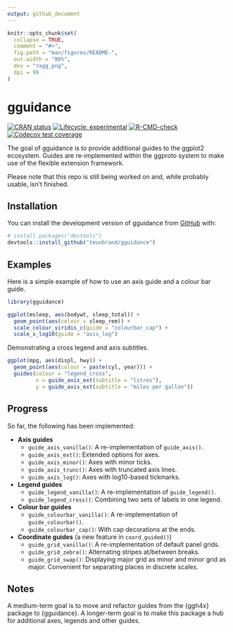 ```yaml
---
output: github_document
---
```


<!-- README.md is generated from README.Rmd. Please edit that file -->

```r
knitr::opts_chunk$set(
  collapse = TRUE,
  comment = "#>",
  fig.path = "man/figures/README-",
  out.width = "80%",
  dev = "ragg_png",
  dpi = 90
)
```

# gguidance

<!-- badges: start -->
[![CRAN status](https://www.r-pkg.org/badges/version/gguidance)](https://CRAN.R-project.org/package=gguidance)
[![Lifecycle: experimental](https://img.shields.io/badge/lifecycle-experimental-orange.svg)](https://lifecycle.r-lib.org/articles/stages.html#experimental)
[![R-CMD-check](https://github.com/teunbrand/gguidance/workflows/R-CMD-check/badge.svg)](https://github.com/teunbrand/gguidance/actions)
[![Codecov test coverage](https://codecov.io/gh/teunbrand/gguidance/branch/master/graph/badge.svg)](https://app.codecov.io/gh/teunbrand/gguidance?branch=master)
<!-- badges: end -->

The goal of gguidance is to provide additional guides to the ggplot2 ecosystem. Guides are re-implemented within the ggproto system to make use of the flexible extension framework.

Please note that this repo is still being worked on and, while probably usable, isn't finished.

## Installation

You can install the development version of gguidance from [GitHub](https://github.com/) with:

``` r
# install.packages("devtools")
devtools::install_github("teunbrand/gguidance")
```

## Examples

Here is a simple example of how to use an axis guide and a colour bar guide.

```r
library(gguidance)

ggplot(msleep, aes(bodywt, sleep_total)) +
  geom_point(aes(colour = sleep_rem)) +
  scale_colour_viridis_c(guide = "colourbar_cap") +
  scale_x_log10(guide = "axis_log")
```

Demonstrating a cross legend and axis subtitles.

```r
ggplot(mpg, aes(displ, hwy)) +
  geom_point(aes(colour = paste(cyl, year))) +
  guides(colour = "legend_cross",
         x = guide_axis_ext(subtitle = "litres"),
         y = guide_axis_ext(subtitle = "miles per gallon"))
```

## Progress

So far, the following has been implemented:

* **Axis guides**
   * `guide_axis_vanilla()`: A re-implementation of `guide_axis()`.
   * `guide_axis_ext()`: Extended options for axes.
   * `guide_axis_minor()`: Axes with minor ticks.
   * `guide_axis_trunc()`: Axes with truncated axis lines.
   * `guide_axis_log()`: Axes with log10-based tickmarks.
* **Legend guides**
   * `guide_legend_vanilla()`: A re-implementation of `guide_legend()`.
   * `guide_legend_cross()`: Combining two sets of labels in one legend.
* **Colour bar guides**
   * `guide_colourbar_vanilla()`: A re-implementation of `guide_colourbar()`.
   * `guide_colourbar_cap()`: With cap decorations at the ends.
* **Coordinate guides** (a new feature in `coord_guided()`)
   * `guide_grid_vanilla()`: A re-implementation of default panel grids.
   * `guide_grid_zebra()`: Alternating stripes at/between breaks.
   * `guide_grid_swap()`: Displaying major grid as minor and minor grid as
        major. Convenient for separating places in discrete scales.

## Notes

A medium-term goal is to move and refactor guides from the {ggh4x} package to {gguidance}. A longer-term goal is to make this package a hub for additional axes, legends and other guides.
